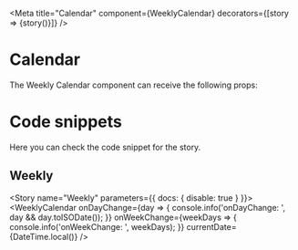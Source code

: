 
<Meta
  title="Calendar"
  component={WeeklyCalendar}
  decorators={[story => <DivFlex>{story()}</DivFlex>]}
/>

# Calendar

The Weekly Calendar component can receive the following props:

<Props of={WeeklyCalendar} />

# Code snippets

Here you can check the code snippet for the story.

## Weekly

<Story name="Weekly" parameters={{ docs: { disable: true } }}>
  <WeeklyCalendar
    onDayChange={day => {
      console.info('onDayChange: ', day && day.toISODate());
    }}
    onWeekChange={weekDays => {
      console.info('onWeekChange: ', weekDays);
    }}
    currentDate={DateTime.local()}
  />
</Story>

<Source id="calendar--weekly" />
